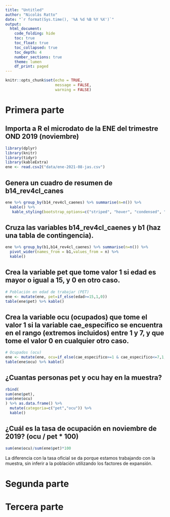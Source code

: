 ```yaml
---
title: "Untitled"
author: "Nicolás Ratto"
date: "`r format(Sys.time(), '%A %d %B %Y %X')`"
output: 
  html_document:
    code_folding: hide
    toc: true
    toc_float: true
    toc_collapsed: true
    toc_depth: 4
    number_sections: true
    theme: lumen
    df_print: paged
---
```


```r
knitr::opts_chunk$set(echo = TRUE,
                      message = FALSE,
                      warning = FALSE)
```

# Primera parte

## Importa a R el microdato de la ENE del trimestre OND 2019 (noviembre)

```r
library(dplyr)
library(knitr)
library(tidyr)
library(kableExtra)
ene <- read.csv2("data/ene-2021-08-jas.csv")
```

## Genera un cuadro de resumen de b14_rev4cl_canes

```r
ene %>% group_by(b14_rev4cl_caenes) %>% summarise(n=n()) %>% 
  kable() %>% 
   kable_styling(bootstrap_options=c("striped", "hover", "condensed", "responsive"))
```

## Cruza las variables b14_rev4cl_caenes y b1 (haz una tabla de contingencia).

```r
ene %>% group_by(b1,b14_rev4cl_caenes) %>% summarise(n=n()) %>% 
  pivot_wider(names_from = b1,values_from = n) %>% 
  kable()
```

## Crea la variable pet que tome valor 1 si edad es mayor o igual a 15, y 0 en otro caso.

```r
# Población en edad de trabajar (PET)
ene <- mutate(ene, pet=if_else(edad>=15,1,0))
table(ene$pet) %>% kable()
```

## Crea la variable ocu (ocupados) que tome el valor 1 si la variable cae_especifico se encuentra en el rango (extremos incluidos) entre 1 y 7, y que tome el valor 0 en cualquier otro caso.

```r
# Ocupados (ocu)
ene <- mutate(ene, ocu=if_else(cae_especifico>=1 & cae_especifico<=7,1,0))
table(ene$ocu) %>% kable()
```

## ¿Cuantas personas pet y ocu hay en la muestra?

```r

rbind(
sum(ene$pet),
sum(ene$ocu)
) %>% as.data.frame() %>% 
  mutate(categoria=c("pet","ocu")) %>% 
  kable()

```

## ¿Cuál es la tasa de ocupación en noviembre de 2019? (ocu / pet * 100)

```r
sum(ene$ocu)/sum(ene$pet)*100
```

La diferencia con la tasa oficial se da porque estamos trabajando con la muestra, sin inferir a la población utilizando los factores de expansión. 


# Segunda parte


# Tercera parte

